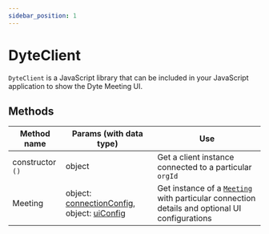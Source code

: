 ```yaml
---
sidebar_position: 1
---
```


# DyteClient

`DyteClient` is a JavaScript library that can be included in your JavaScript application to show the Dyte Meeting UI.

## Methods

| Method name      | Params (with data type)                                                               | Use                                                                                                        |
| ---------------- | ------------------------------------------------------------------------------------- | ---------------------------------------------------------------------------------------------------------- |
| constructor `()` | object                                                                                | Get a client instance connected to a particular `orgId`                                                    |
| Meeting          | object: [connectionConfig](./connection-config), object: [uiConfig](./dyte-ui-config) | Get instance of a [`Meeting`](./meeting) with particular connection details and optional UI configurations |
